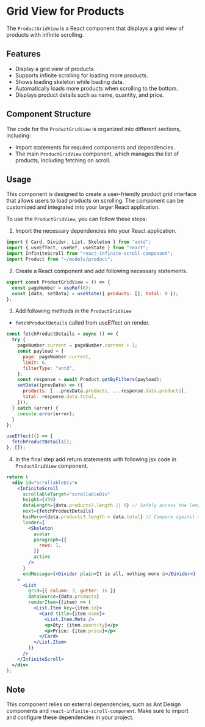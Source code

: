 
<Meta title="Features/Lazy Loading/Grid View/Frontend Docs" />

# Grid View for Products

The `ProductGridView` is a React component that displays a grid view of products with infinite scrolling.

## Features

- Display a grid view of products.
- Supports infinite scrolling for loading more products.
- Shows loading skeleton while loading data.
- Automatically loads more products when scrolling to the bottom.
- Displays product details such as name, quantity, and price.

## Component Structure

The code for the `ProductGridView` is organized into different sections, including:

- Import statements for required components and dependencies.
- The main `ProductGridView` component, which manages the list of products, including fetching on scroll.

## Usage

This component is designed to create a user-friendly product grid interface that allows users to load products on scrolling.
The component can be customized and integrated into your larger React application.

To use the `ProductGridView`, you can follow these steps:

1. Import the necessary dependencies into your React application.

```jsx
import { Card, Divider, List, Skeleton } from "antd";
import { useEffect, useRef, useState } from "react";
import InfiniteScroll from "react-infinite-scroll-component";
import Product from "~/models/product";
```

2. Create a React component and add following necessary statements.

```jsx
export const ProductGridView = () => {
  const pageNumber = useRef(0);
  const [data, setData] = useState({ products: [], total: 0 });
};
```

3. Add following methods in the `ProductGridView`

- `fetchProductDetails` called from useEffect on render.

```jsx
const fetchProductDetails = async () => {
  try {
    pageNumber.current = pageNumber.current + 1;
    const payload = {
      page: pageNumber.current,
      limit: 6,
      filterType: "antd",
    };
    const response = await Product.getByFilters(payload);
    setData((prevData) => ({
      products: [...prevData.products, ...response.data.products],
      total: response.data.total,
    }));
  } catch (error) {
    console.error(error);
  }
};

useEffect(() => {
  fetchProductDetails();
}, []);
```

4. In the final step add return statements with following jsx code in `ProductGridView` component.

```jsx
return (
  <div id="scrollableDiv">
    <InfiniteScroll
      scrollableTarget="scrollableDiv"
      height={450}
      dataLength={data.products?.length || 0} // Safely access the length
      next={fetchProductDetails}
      hasMore={data.products?.length < data.total} // Compare against the total value
      loader={
        <Skeleton
          avatar
          paragraph={{
            rows: 1,
          }}
          active
        />
      }
      endMessage={<Divider plain>It is all, nothing more 🤐</Divider>}
    >
      <List
        grid={{ column: 3, gutter: 16 }}
        dataSource={data.products}
        renderItem={(item) => (
          <List.Item key={item.id}>
            <Card title={item.name}>
              <List.Item.Meta />
              <p>Qty: {item.quantity}</p>
              <p>Price: {item.price}</p>
            </Card>
          </List.Item>
        )}
      />
    </InfiniteScroll>
  </div>
);
```

## Note

This component relies on external dependencies, such as Ant Design components and `react-infinite-scroll-component`. Make sure to import and configure these dependencies in your project.
